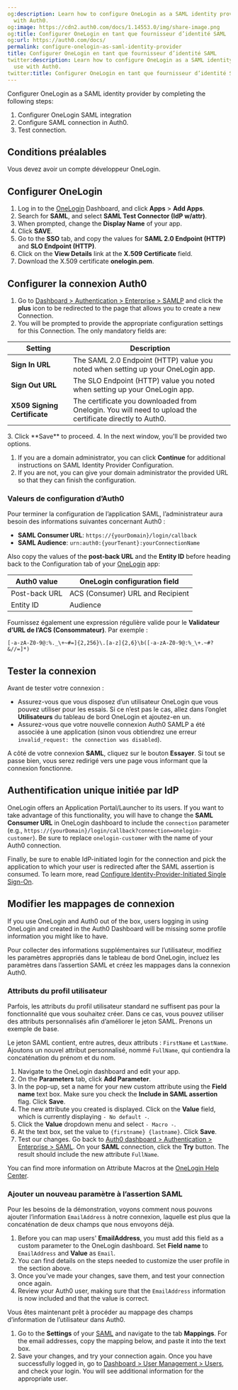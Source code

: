 ```yaml
---
og:description: Learn how to configure OneLogin as a SAML identity provider for use
  with Auth0.
og:image: https://cdn2.auth0.com/docs/1.14553.0/img/share-image.png
og:title: Configurer OneLogin en tant que fournisseur d’identité SAML
og:url: https://auth0.com/docs/
permalink: configure-onelogin-as-saml-identity-provider
title: Configurer OneLogin en tant que fournisseur d’identité SAML
twitter:description: Learn how to configure OneLogin as a SAML identity provider for
  use with Auth0.
twitter:title: Configurer OneLogin en tant que fournisseur d’identité SAML
---
```


Configurer OneLogin as a <Tooltip tip="Security Assertion Markup Language (SAML): Standardized protocol allowing two parties to exchange authentication information without a password." cta="View Glossary" href="/docs/glossary?term=SAML">SAML</Tooltip> <Tooltip tip="Security Assertion Markup Language (SAML): Standardized protocol allowing two parties to exchange authentication information without a password." cta="View Glossary" href="/docs/glossary?term=identity+provider">identity provider</Tooltip> by completing the following steps:

1. Configurer OneLogin SAML integration
2. Configure SAML connection in Auth0.
3. Test connection.

## Conditions préalables

Vous devez avoir un compte développeur OneLogin.

## Configurer OneLogin

1. Log in to the [OneLogin](https://www.onelogin.com/) Dashboard, and click **Apps** > **Add Apps**.
2. Search for **SAML**, and select **SAML Test Connector (IdP w/attr)**.
3. When prompted, change the **Display Name** of your app.
4. Click **SAVE**.
5. Go to the **SSO** tab, and copy the values for **SAML 2.0 Endpoint (HTTP)** and **SLO Endpoint (HTTP)**.
6. Click on the **View Details** link at the **X.509 Certificate** field.
7. Download the X.509 certificate **onelogin.pem**.

## Configurer la connexion Auth0

1. Go to [Dashboard > Authentication > Enterprise > SAMLP](https://manage.auth0.com/#) and click the **plus** icon to be redirected to the page that allows you to create a new Connection.
2. You will be prompted to provide the appropriate configuration settings for this Connection. The only mandatory fields are:

<table class="table"><thead>
<tr>
<th>Setting</th>
<th>Description</th>
</tr>
</thead>
<tbody>
<tr>
<td><strong>Sign In URL</strong></td>
<td>The SAML 2.0 Endpoint (HTTP) value you noted when setting up your OneLogin app.</td>
</tr>
<tr>
<td><strong>Sign Out URL</strong></td>
<td>The SLO Endpoint (HTTP) value you noted when setting up your OneLogin app.</td>
</tr>
<tr>
<td><strong>X509 Signing Certificate</strong></td>
<td>The certificate you downloaded from Onelogin. You will need to upload the certificate directly to Auth0.</td>
</tr>
</tbody>
</table>
3. Click **Save** to proceed.
4. In the next window, you'll be provided two options.

   1. If you are a domain administrator, you can click **Continue** for additional instructions on SAML Identity Provider Configuration.
   2. If you are not, you can give your domain administrator the provided URL so that they can finish the configuration.

### Valeurs de configuration d’Auth0

Pour terminer la configuration de l’application SAML, l’administrateur aura besoin des informations suivantes concernant Auth0 :

* **SAML Consumer URL**: `https://{yourDomain}/login/callback`
* **SAML <Tooltip tip="Audience: Unique identifier of the audience for an issued token. Named aud in a token, its value contains the ID of either an application (Client ID) for an ID Token or an API (API Identifier) for an Access Token." cta="View Glossary" href="/docs/glossary?term=Audience">Audience</Tooltip>**: `urn:auth0:{yourTenant}:yourConnectionName`

Also copy the values of the **post-back URL** and the **Entity ID** before heading back to the Configuration tab of your [OneLogin](https://www.onelogin.com/) app:

<table class="table"><thead>
<tr>
<th>Auth0 value</th>
<th>OneLogin configuration field</th>
</tr>
</thead>
<tbody>
<tr>
<td>Post-back URL</td>
<td>ACS (Consumer) URL and Recipient</td>
</tr>
<tr>
<td>Entity ID</td>
<td>Audience</td>
</tr>
</tbody>
</table>

Fournissez également une expression régulière valide pour le **Validateur d’URL de l’ACS (Consommateur)**. Par exemple :

`[-a-zA-Z0-9@:%._\+~#=]{2,256}\.[a-z]{2,6}\b([-a-zA-Z0-9@:%_\+.~#?&//=]*)`

## Tester la connexion

Avant de tester votre connexion :

* Assurez-vous que vous disposez d’un utilisateur OneLogin que vous pouvez utiliser pour les essais. Si ce n’est pas le cas, allez dans l’onglet **Utilisateurs** du tableau de bord OneLogin et ajoutez-en un.
* Assurez-vous que votre nouvelle connexion Auth0 SAMLP a été associée à une application (sinon vous obtiendrez une erreur `invalid_request: the connection was disabled`).

A côté de votre connexion **SAML**, cliquez sur le bouton **Essayer**. Si tout se passe bien, vous serez redirigé vers une page vous informant que la connexion fonctionne.

## Authentification unique initiée par IdP

OneLogin offers an Application Portal/Launcher to its users. If you want to take advantage of this functionality, you will have to change the **SAML Consumer URL** in OneLogin dashboard to include the `connection` parameter (e.g., `https://{yourDomain}/login/callback?connection=onelogin-customer`). Be sure to replace `onelogin-customer` with the name of your Auth0 connection.

Finally, be sure to enable IdP-initiated login for the connection and pick the application to which your user is redirected after the SAML assertion is consumed. To learn more, read [Configure Identity-Provider-Initiated Single Sign-On](/docs/authenticate/protocols/saml/saml-sso-integrations/identity-provider-initiated-single-sign-on).

## Modifier les mappages de connexion

If you use OneLogin and Auth0 out of the box, users logging in using OneLogin and created in the <Tooltip tip="Auth0 Dashboard: Auth0's main product to configure your services." cta="View Glossary" href="/docs/glossary?term=Auth0+Dashboard">Auth0 Dashboard</Tooltip> will be missing some profile information you might like to have.

Pour collecter des informations supplémentaires sur l’utilisateur, modifiez les paramètres appropriés dans le tableau de bord OneLogin, incluez les paramètres dans l’assertion SAML et créez les mappages dans la connexion Auth0.

### Attributs du profil utilisateur

Parfois, les attributs du profil utilisateur standard ne suffisent pas pour la fonctionnalité que vous souhaitez créer. Dans ce cas, vous pouvez utiliser des attributs personnalisés afin d’améliorer le jeton SAML. Prenons un exemple de base.

Le jeton SAML contient, entre autres, deux attributs : `FirstName` et `LastName`. Ajoutons un nouvel attribut personnalisé, nommé `FullName`, qui contiendra la concaténation du prénom et du nom.

1. Navigate to the OneLogin dashboard and edit your app.
2. On the **Parameters** tab, click **Add Parameter**.
3. In the pop-up, set a name for your new custom attribute using the **Field name** text box. Make sure you check the **Include in SAML assertion** flag. Click **Save**.
4. The new attribute you created is displayed. Click on the **Value** field, which is currently displaying `- No default -`.
5. Click the **Value** dropdown menu and select `- Macro -`.
6. At the text box, set the value to `{firstname} {lastname}`. Click **Save**.
7. Test our changes. Go back to [Auth0 dashboard > Authentication > Enterprise > SAML](https://manage.auth0.com/#/connections/enterprise). On your **SAML** connection, click the **Try** button. The result should include the new attribute `FullName`.

You can find more information on Attribute Macros at the [OneLogin Help Center](https://support.onelogin.com/hc/en-us/articles/201174464-Attribute-macros).

### Ajouter un nouveau paramètre à l’assertion SAML

Pour les besoins de la démonstration, voyons comment nous pouvons ajouter l’information `EmailAddress` à notre connexion, laquelle est plus que la concaténation de deux champs que nous envoyons déjà.

1. Before you can map users' **EmailAddress**, you must add this field as a custom parameter to the OneLogin dashboard. Set **Field name** to `EmailAddress` and **Value** as `Email`.
2. You can find details on the steps needed to customize the user profile in the section above.
3. Once you've made your changes, save them, and test your connection once again.
4. Review your Auth0 user, making sure that the `EmailAddress` information is now included and that the value is correct.

Vous êtes maintenant prêt à procéder au mappage des champs d’information de l’utilisateur dans Auth0.

1. Go to the **Settings** of your [SAML](https://manage.auth0.com/#/connections/enterprise) and navigate to the tab **Mappings**. For the email addresses, copy the mapping below, and paste it into the text box.
2. Save your changes, and try your connection again. Once you have successfully logged in, go to [Dashboard > User Management > Users](https://manage.auth0.com/#/users), and check your login. You will see additional information for the appropriate user.